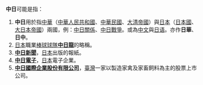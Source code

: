 '''中日'''可能是指：

#'''中日'''用於指[[中華|中華]]（[[中華人民共和國|中華人民共和國]]、[[中華民國|中華民國]]、[[大清帝國|大清帝國]]）與[[日本|日本]]（[[日本國|日本國]]、[[大日本帝國|大日本帝國]]）兩國，例：[[中日關係|中日關係]]、[[中日戰爭|中日戰爭]]。或為[[中文|中文]]與[[日语|日语]]。亦作'''日華'''、'''日中'''。
#[[日本|日本]]職業[[:Category:棒球隊|棒球球隊]]'''[[中日龍|中日龍]]'''的略稱。
#'''[[中日新聞|中日新聞]]'''，[[日本|日本]]出版的報紙。
#'''[[中日電子|中日電子]]'''，[[日本|日本]]電子企業。
#'''[[中日國際企業股份有限公司|中日國際企業股份有限公司]]'''，[[臺灣|臺灣]]一家以製造家禽及家畜飼料為主的股票上市公司。

{{消歧义|Z|Cat=二字消歧义}}